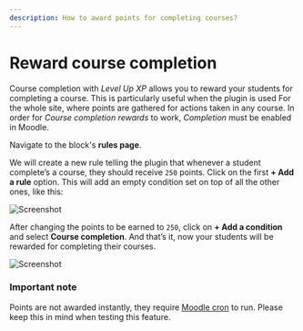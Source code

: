 ```yaml
---
description: How to award points for completing courses?
---
```


# Reward course completion


<RequiresXpPlus />

Course completion with _Level Up XP_ allows you to reward your students for completing a course. This is particularly useful when the plugin is used For the whole site, where points are gathered for actions taken in any course. In order for _Course completion rewards_ to work, _Completion_ must be enabled in Moodle.

Navigate to the block's **rules page**.


<XpRulesPageLocation />

We will create a new rule telling the plugin that whenever a student complete’s a course, they should receive `250` points. Click on the first **+ Add a rule** option. This will add an empty condition set on top of all the other ones, like this:

![Screenshot](ruleset-any.png)

After changing the points to be earned to `250`, click on **+ Add a condition** and select **Course completion**. And that’s it, now your students will be rewarded for completing their courses.

![Screenshot](course-completion-rule.png)

### Important note

Points are not awarded instantly, they require [Moodle cron](https://docs.moodle.org/en/Cron) to run. Please keep this in mind when testing this feature.
